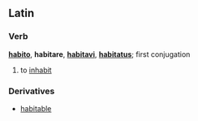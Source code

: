 ==Latin==
===Verb===
'''[[habito]]''', '''habitare''', '''[[habitavi]]''', '''[[habitatus]]'''; first conjugation

# to [[inhabit]]

===Derivatives===
*[[habitable]]